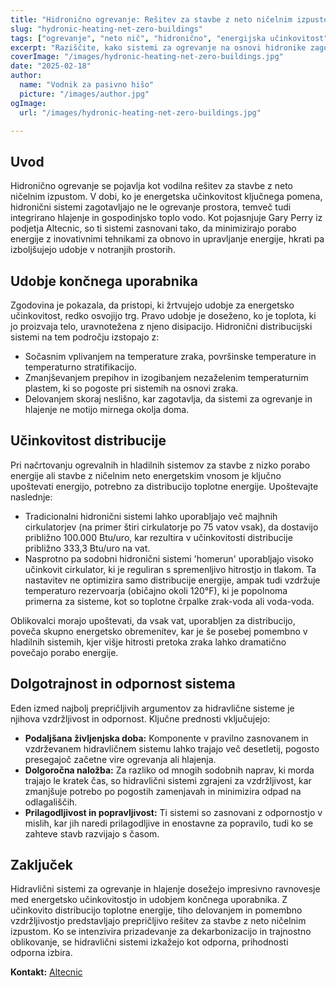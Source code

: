 ```yaml
---
title: "Hidronično ogrevanje: Rešitev za stavbe z neto ničelnim izpustom"
slug: "hydronic-heating-net-zero-buildings"
tags: ["ogrevanje", "neto nič", "hidronično", "energijska učinkovitost"]
excerpt: "Raziščite, kako sistemi za ogrevanje na osnovi hidronike zagotavljajo učinkovite rešitve za stavbe z neto ničelnim vplivom, hkrati pa ohranjajo vrhunsko raven udobja."
coverImage: "/images/hydronic-heating-net-zero-buildings.jpg"
date: "2025-02-18"
author:
  name: "Vodnik za pasivno hišo"
  picture: "/images/author.jpg"
ogImage:
  url: "/images/hydronic-heating-net-zero-buildings.jpg"

---
```

## Uvod

Hidronično ogrevanje se pojavlja kot vodilna rešitev za stavbe z neto ničelnim izpustom. V dobi, ko je energetska učinkovitost ključnega pomena, hidronični sistemi zagotavljajo ne le ogrevanje prostora, temveč tudi integrirano hlajenje in gospodinjsko toplo vodo. Kot pojasnjuje Gary Perry iz podjetja Altecnic, so ti sistemi zasnovani tako, da minimizirajo porabo energije z inovativnimi tehnikami za obnovo in upravljanje energije, hkrati pa izboljšujejo udobje v notranjih prostorih.

## Udobje končnega uporabnika

Zgodovina je pokazala, da pristopi, ki žrtvujejo udobje za energetsko učinkovitost, redko osvojijo trg. Pravo udobje je doseženo, ko je toplota, ki jo proizvaja telo, uravnotežena z njeno disipacijo. Hidronični distribucijski sistemi na tem področju izstopajo z:

- Sočasnim vplivanjem na temperature zraka, površinske temperature in temperaturno stratifikacijo.
- Zmanjševanjem prepihov in izogibanjem nezaželenim temperaturnim plastem, ki so pogoste pri sistemih na osnovi zraka.
- Delovanjem skoraj neslišno, kar zagotavlja, da sistemi za ogrevanje in hlajenje ne motijo mirnega okolja doma.
## Učinkovitost distribucije

Pri načrtovanju ogrevalnih in hladilnih sistemov za stavbe z nizko porabo energije ali stavbe z ničelnim neto energetskim vnosom je ključno upoštevati energijo, potrebno za distribucijo toplotne energije. Upoštevajte naslednje:

- Tradicionalni hidronični sistemi lahko uporabljajo več majhnih cirkulatorjev (na primer štiri cirkulatorje po 75 vatov vsak), da dostavijo približno 100.000 Btu/uro, kar rezultira v učinkovitosti distribucije približno 333,3 Btu/uro na vat.
- Nasprotno pa sodobni hidronični sistemi 'homerun' uporabljajo visoko učinkovit cirkulator, ki je reguliran s spremenljivo hitrostjo in tlakom. Ta nastavitev ne optimizira samo distribucije energije, ampak tudi vzdržuje temperaturo rezervoarja (običajno okoli 120°F), ki je popolnoma primerna za sisteme, kot so toplotne črpalke zrak-voda ali voda-voda.

Oblikovalci morajo upoštevati, da vsak vat, uporabljen za distribucijo, poveča skupno energetsko obremenitev, kar je še posebej pomembno v hladilnih sistemih, kjer višje hitrosti pretoka zraka lahko dramatično povečajo porabo energije.
## Dolgotrajnost in odpornost sistema

Eden izmed najbolj prepričljivih argumentov za hidravlične sisteme je njihova vzdržljivost in odpornost. Ključne prednosti vključujejo:

- **Podaljšana življenjska doba:** Komponente v pravilno zasnovanem in vzdrževanem hidravličnem sistemu lahko trajajo več desetletij, pogosto presegajoč začetne vire ogrevanja ali hlajenja.
- **Dolgoročna naložba:** Za razliko od mnogih sodobnih naprav, ki morda trajajo le kratek čas, so hidravlični sistemi zgrajeni za vzdržljivost, kar zmanjšuje potrebo po pogostih zamenjavah in minimizira odpad na odlagališčih.
- **Prilagodljivost in popravljivost:** Ti sistemi so zasnovani z odpornostjo v mislih, kar jih naredi prilagodljive in enostavne za popravilo, tudi ko se zahteve stavb razvijajo s časom.

## Zaključek

Hidravlični sistemi za ogrevanje in hlajenje dosežejo impresivno ravnovesje med energetsko učinkovitostjo in udobjem končnega uporabnika. Z učinkovito distribucijo toplotne energije, tiho delovanjem in pomembno vzdržljivostjo predstavljajo prepričljivo rešitev za stavbe z neto ničelnim izpustom. Ko se intenzivira prizadevanje za dekarbonizacijo in trajnostno oblikovanje, se hidravlični sistemi izkažejo kot odporna, prihodnosti odporna izbira.

**Kontakt:** [Altecnic](https://www.altecnic.co.uk)
